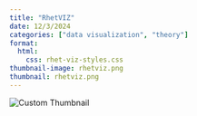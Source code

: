 ```yaml
---
title: "RhetVIZ"
date: 12/3/2024
categories: ["data visualization", "theory"]
format:
  html:
    css: rhet-viz-styles.css
thumbnail-image: rhetviz.png
thumbnail: rhetviz.png
---
```

<p class="thumbnail-hide">
  <img src="rhetviz.png" alt="Custom Thumbnail">
</p>


